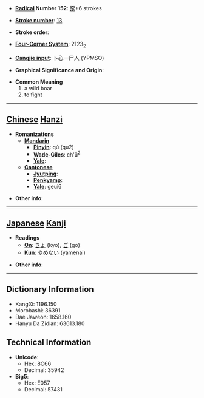 * '''[[Wiktionary:Chinese radical index| Radical]] Number 152''': [[Wiktionary:Chinese radical index 豕|豕]]+6 strokes

* '''[[Wiktionary:Chinese total strokes index|Stroke number]]''': [[Wiktionary:Chinese total strokes index 13|13]]

* '''Stroke order''': 

* '''[[Wiktionary:Chinese four corner index|Four-Corner System]]''': 2123<sub>2</sub>

* '''[[Wiktionary:Chinese Cangjie index|Cangjie input]]''': 卜心一尸人 (YPMSO)

* '''Graphical Significance and Origin''': 

* '''Common Meaning'''
*#a wild boar
*# to fight


----

== [[Chinese]] [[Hanzi]] ==

* '''Romanizations'''
** '''[[Mandarin]]'''
*** '''[[Pinyin]]''': qú (qu2)
*** '''[[Wade-Giles]]''': ch'ü<sup>2</sup>
*** '''[[Yale]]''': 
** '''[[Cantonese]]'''
*** '''[[Jyutping]]''':
*** '''[[Penkyamp]]''': 
*** '''[[Yale]]''': geui6

* '''Other info''': 

----

== [[Japanese]] [[Kanji]] ==

* '''Readings'''
** '''[[On]]''': [[きょ]] (kyo), [[ご]] (go)
** '''[[Kun]]''': [[やめない]] (yamenai)

* '''Other info''':  

----

== Dictionary Information ==

* KangXi: 1196.150
* Morobashi: 36391
* Dae Jaweon: 1658.160
* Hanyu Da Zidian: 63613.180

== Technical Information ==

* '''Unicode''':
** Hex: 8C66
** Decimal: 35942
* '''Big5''':
** Hex: E057
** Decimal: 57431
